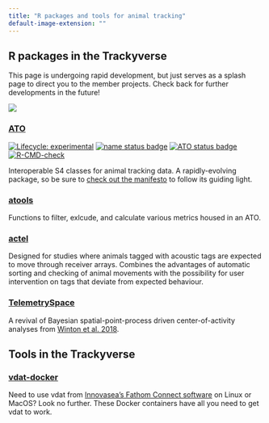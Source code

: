 ```yaml
---
title: "R packages and tools for animal tracking"
default-image-extension: ""
---
```


## R packages in the Trackyverse

This page is undergoing rapid development, but just serves as a splash page to direct you to the member projects. Check back for further developments in the future!

::: column-margin
![](hex_logo.png)
:::


### [ATO](https://ato.trackyverse.org)
[![Lifecycle: experimental](https://img.shields.io/badge/lifecycle-experimental-orange.svg)](https://www.tidyverse.org/lifecycle/#experimental)
[![name status badge](https://trackyverse.r-universe.dev/badges/:name)](https://trackyverse.r-universe.dev/)
[![ATO status badge](https://trackyverse.r-universe.dev/ATO/badges/version)](https://trackyverse.r-universe.dev/ATO)
[![R-CMD-check](https://github.com/trackyverse/ATO/actions/workflows/R-CMD-check.yaml/badge.svg)](https://github.com/trackyverse/ATO/actions/workflows/R-CMD-check.yaml)

Interoperable S4 classes for animal tracking data. A rapidly-evolving package, so be sure to [check out the manifesto](https://ato.trackyverse.org/articles/ATO-ecosystem.html) to follow its guiding light.

### [atools](https://atools.trackyverse.org)

Functions to filter, exlcude, and calculate various metrics housed in an ATO.

### [actel](https://actel.trackyverse.org/)

Designed for studies where animals tagged with acoustic tags are expected to move through receiver arrays. Combines the advantages of automatic sorting and checking of animal movements with the possibility for user intervention on tags that deviate from expected behaviour.

### [TelemetrySpace](https://telemetryspace.trackyverse.org)

A revival of Bayesian spatial-point-process driven center-of-activity analyses from [Winton et al. 2018](https://doi.org/10.1111/2041-210X.13080).


## Tools in the Trackyverse

### [vdat-docker](https://github.com/trackyverse/vdat-docker)

Need to use vdat from [Innovasea's Fathom Connect software](https://support.fishtracking.innovasea.com/s/downloads) on Linux or MacOS? Look no further. These Docker containers have all you need to get vdat to work.
